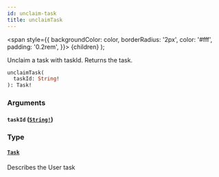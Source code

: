 ```yaml
---
id: unclaim-task
title: unclaimTask
---
```


<span
style={{
      backgroundColor: color,
      borderRadius: '2px',
      color: '#fff',
      padding: '0.2rem',
    }}>
{children}
</span>
);

Unclaim a task with taskId. Returns the task.

```graphql
unclaimTask(
  taskId: String!
): Task!

```

### Arguments

#### `taskId` ([`String!`](../../../../../../../docs/apis-tools/tasklist-api/scalars/string.mdx))

### Type

#### [`Task`](../../../../../../../docs/apis-tools/tasklist-api/objects/task.mdx)

Describes the User task
